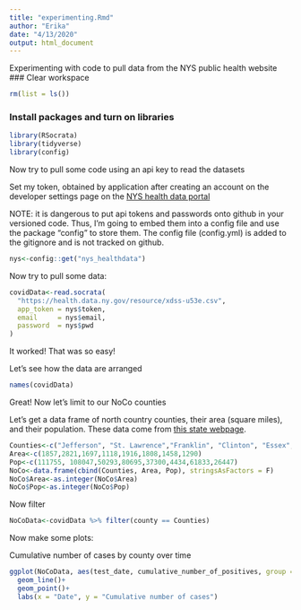 ```yaml
---
title: "experimenting.Rmd"
author: "Erika"
date: "4/13/2020"
output: html_document
---
```


Experimenting with code to pull data from the NYS public health website
### Clear workspace
```r
rm(list = ls())
```

### Install packages and turn on libraries
```r
library(RSocrata)
library(tidyverse)
library(config)
```
Now try to pull some code using an api key to read the datasets

Set my token, obtained by application after creating an account on the developer settings page on the [NYS health data portal](https://health.data.ny.gov/profile/edit/developer_settings) 

NOTE: it is dangerous to put api tokens and passwords onto github in your versioned code.  Thus, I'm going to embed them into a config file and use the package "config" to store them. The config file (config.yml) is added to the gitignore and is not tracked on github.

```r
nys<-config::get("nys_healthdata")
```

Now try to pull some data:
```r
covidData<-read.socrata(
  "https://health.data.ny.gov/resource/xdss-u53e.csv",
  app_token = nys$token,
  email     = nys$email,
  password  = nys$pwd
)
```

It worked! That was so easy!

Let's see how the data are arranged
```r
names(covidData)
```
Great! Now let's limit to our NoCo counties

Let's get a data frame of north country counties, their area (square miles), and their population. These data come from [this state webpage](https://www.ny.gov/counties).
```r
Counties<-c("Jefferson", "St. Lawrence","Franklin", "Clinton", "Essex", "Hamilton", "Herkimer","Lewis" )
Area<-c(1857,2821,1697,1118,1916,1808,1458,1290)
Pop<-c(111755, 108047,50293,80695,37300,4434,61833,26447)
NoCo<-data.frame(cbind(Counties, Area, Pop), stringsAsFactors = F)
NoCo$Area<-as.integer(NoCo$Area)
NoCo$Pop<-as.integer(NoCo$Pop)
```
Now filter
```r
NoCoData<-covidData %>% filter(county == Counties)
```
Now make some plots:

Cumulative number of cases by county over time
```r
ggplot(NoCoData, aes(test_date, cumulative_number_of_positives, group = county, color = county))+
  geom_line()+
  geom_point()+
  labs(x = "Date", y = "Cumulative number of cases")
```










